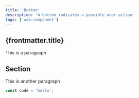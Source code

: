 ```yaml
---
title: 'Button'
description: 'A button indicates a possible user action'
tags: ['web-component']
---
```


## {frontmatter.title}

This is a paragraph

## Section

This is another paragraph

```javascript
const code = 'hello';
```

